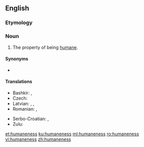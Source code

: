==English==

===Etymology===
{{suffix|en|humane|ness}}

===Noun===
{{en-noun|-|es}}

# The property of being [[humane]].

====Synonyms====
* {{l|en|humanity}}

====Translations====
{{trans-top|property of being humane}}
* Bashkir: {{t|ba|кешелек}}, {{t|ba|кешелеклелек}}
* Czech: {{t|cs|lidskost|f}}
* Latvian: {{t|lv|cilvēcība|f}}, {{t|lv|cilvēcīgums|m}}, {{t|lv|humanitāte|f}}
* Romanian: {{t+|ro|omenie|f}}, {{t+|ro|umanitate|f}}
{{trans-mid}}
* Serbo-Croatian: {{t+|sh|čȍvjekoljūblje|n}}, {{t+|sh|čovjekoljùbivōst|f}}
* Zulu: {{t|zu|ubuntu|c14}}
{{trans-bottom}}

[[et:humaneness]]
[[ku:humaneness]]
[[ml:humaneness]]
[[ro:humaneness]]
[[vi:humaneness]]
[[zh:humaneness]]